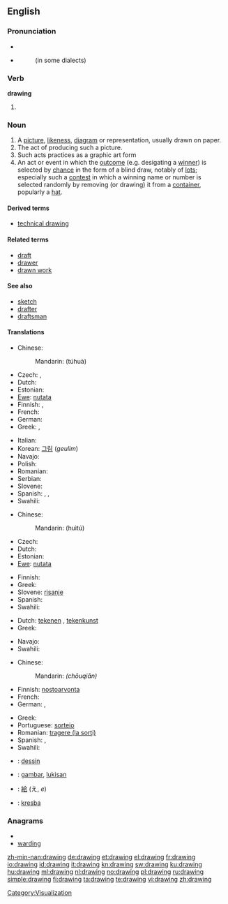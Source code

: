 ==English==

===Pronunciation===
{{wikipedia}}
* {{audio|en-us-drawing.ogg|Audio (US)}}
* {{IPA|/ˈdɹɑ.ɪŋ(g)/|/ˈdɹɔ.ɪŋ(g)/|/ˈdɹɑɹɪŋ(g)/|/ˈdɹɔɹɪŋ(g)/|lang=en}}
*: {{rhymes|ɔːɪŋ}}
*: {{rhymes|ɔːrɪŋ}} (in some dialects)

===Verb===
'''drawing'''

# {{present participle of|[[draw]]}}

===Noun===
{{en-noun}}

# A [[picture]], [[likeness]], [[diagram]] or representation, usually drawn on paper.
# The act of producing such a picture.
# Such acts practices as a graphic art form
# An act or event in which the [[outcome]] (e.g. desigating a [[winner]]) is selected by [[chance]] in the form of a blind draw, notably of [[lot]]s; especially such a [[contest]] in which a winning name or number is selected randomly by removing (or drawing) it from a [[container]], popularly a [[hat]].

====Derived terms====
* [[technical drawing]]

====Related terms====
* [[draft]]
* [[drawer]]
* [[drawn work]]

====See also====
* [[sketch]]
* [[drafter]]
* [[draftsman]]

====Translations====
{{trans-top|picture, likeness, diagram or representation}}
* Chinese:
*: Mandarin: {{zh-ts|[[圖]][[畫]]|[[图]][[画]]}} (túhuà)
* Czech: {{t-|cs|kresba|f}}, {{t-|cs|nákres|m}}
* Dutch: {{t+|nl|tekening}}
* Estonian: {{t+|et|joonistus}}
* [[Ewe]]: [[nutata]]
* Finnish: {{t-|fi|piirros}}, {{t+|fi|piirustus}}
* French: {{t+|fr|dessin|m}}
* German: {{t|de|Zeichnung|f}}
* Greek: {{t+|el|σχέδιο|n|tr=schédio}}, {{t|el|σχεδίασμα|n|tr=schedíasma}}
{{trans-mid}}
* Italian: {{t+|it|disegno|m}}
* Korean: [[그림]] (''geulim'')
* Navajo: {{tø|nv|naashchʼąąʼ}}
* Polish: {{t+|pl|rysunek|m}}
* Romanian: {{t-|ro|desen|n}}
* Serbian: {{t-|sr|crtež|m}}
* Slovene: {{t+|sl|risba|f}}
* Spanish: {{t+|es|dibujo|m}}, {{t-|es|esquema|m}}, {{t+|es|croquis|m}}
* Swahili: {{t+|sw|mchoro|xs=Swahili}}
{{trans-bottom}}

{{trans-top|act of producing a picture}}
* Chinese:
*: Mandarin: {{zh-ts|[[繪]][[圖]]|[[绘]][[图]]}} (huìtú)
* Czech: {{t-|cs|kresba|f}}
* Dutch: {{t+|nl|tekenen|n}}
* Estonian: {{t+|et|joonistamine}}
* [[Ewe]]: [[nutata]]
{{trans-mid}}
* Finnish: {{t-|fi|piirtäminen}}
* Greek: {{t|el|σχεδίαση|f|tr=σχεδίαση}}
* Slovene: [[risanje]] {{n}}
* Spanish: {{t+|es|dibujar}}
* Swahili: {{t+|sw|mchoro|xs=Swahili}}
{{trans-bottom}}

{{trans-top|graphic art form}}
* Dutch: [[tekenen]] {{n}}, [[tekenkunst]]
* Greek: {{t+|el|σχέδιο|n|tr=skhédio}}
{{trans-mid}}
* Navajo: {{tø|nv|naashchʼąąʼ}}
* Swahili: {{t+|sw|mchoro|xs=Swahili}}
{{trans-bottom}}

{{trans-top|action where the outcome is selected by chance using a draw}}
* Chinese:
*: Mandarin: {{zh-ts|[[抽]][[籤]]|[[抽]][[签]]}} ''(chōuqiān)''
* Finnish: [[nostoarvonta]]
* French: {{t+|fr|pige|f}}
* German: {{t|de|Auslosung|f}},  {{t|de|Ziehung|f}}
{{trans-mid}}
* Greek: {{t|el|κλήρωση|f|tr=klírosi}}
* Portuguese: [[sorteio]] {{m}}
* Romanian: [[tragere (la sorţi)]] {{f}}
* Spanish: {{t-|es|sorteo|m}}, {{t-|es|rifa|f}}
* Swahili: {{t+|sw|mchoro|xs=Swahili}}
{{trans-bottom}}

{{checktrans-top}}
* {{ttbc|French}}: [[dessin]] {{m}}
* {{ttbc|Indonesian}}: [[gambar]], [[lukis|lukisan]]
{{checktrans-mid}}
* {{ttbc|Japanese}}: [[絵]] (え, ''e'')
* {{ttbc|Slovak}}: [[kresba]] {{f}}
{{checktrans-bottom}}

===Anagrams===
* {{alphagram|adginrw}}
* [[warding#English|warding]]

[[Category:Visualization]]

[[zh-min-nan:drawing]]
[[de:drawing]]
[[et:drawing]]
[[el:drawing]]
[[fr:drawing]]
[[io:drawing]]
[[id:drawing]]
[[it:drawing]]
[[kn:drawing]]
[[sw:drawing]]
[[ku:drawing]]
[[hu:drawing]]
[[ml:drawing]]
[[nl:drawing]]
[[no:drawing]]
[[pl:drawing]]
[[ru:drawing]]
[[simple:drawing]]
[[fi:drawing]]
[[ta:drawing]]
[[te:drawing]]
[[vi:drawing]]
[[zh:drawing]]